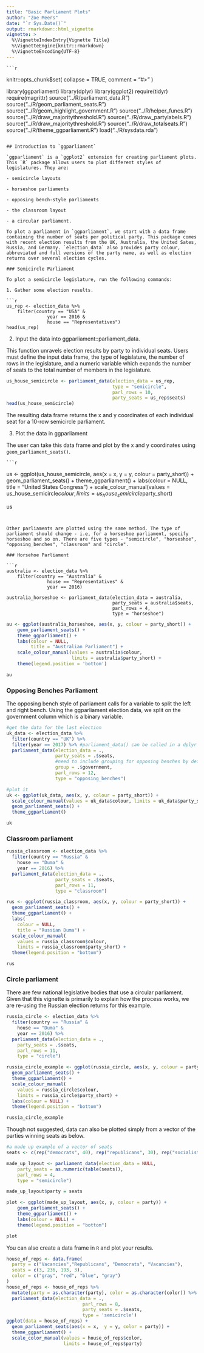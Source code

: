 ```yaml
---
title: "Basic Parliament Plots"
author: "Zoe Meers"
date: "`r Sys.Date()`"
output: rmarkdown::html_vignette
vignette: >
  %\VignetteIndexEntry{Vignette Title}
  %\VignetteEngine{knitr::rmarkdown}
  %\VignetteEncoding{UTF-8}
---
```

    
    ```r
knitr::opts_chunk$set(
    collapse = TRUE,
    comment = "#>"
)

library(ggparliament)
library(dplyr)
library(ggplot2)
require(tidyr)
require(magrittr)
source("../R/parliament_data.R")
source("../R/geom_parliament_seats.R")
source("../R/geom_highlight_government.R")
source("../R/helper_funcs.R")
source("../R/draw_majoritythreshold.R")
source("../R/draw_partylabels.R")
source("../R/draw_majoritythreshold.R")
source("../R/draw_totalseats.R")
source("../R/theme_ggparliament.R")
load("../R/sysdata.rda")
```

## Introduction to `ggparliament`

`ggparliament` is a `ggplot2` extension for creating parliament plots. This `R` package allows users to plot different styles of legislatures. They are:
    
- semicircle layouts 

- horseshoe parliaments

- opposing bench-style parliaments

- the classroom layout

- a circular parliament.

To plot a parliament in `ggparliament`, we start with a data frame containing the number of seats per political party. This package comes with recent election results from the UK, Australia, the United Sates, Russia, and Germany. `election_data` also provides party colour, abbreviated and full versions of the party name, as well as election returns over several election cycles.

### Semicircle Parliament

To plot a semicircle legislature, run the following commands:
    
1. Gather some election results.

```r
us_rep <- election_data %>%
    filter(country == "USA" &
               year == 2016 &
               house == "Representatives")
head(us_rep)
```

2. Input the data into ggparliament::parliament_data.

This function unravels election results by party to individual seats. Users must define the input data frame, the type of legislature, the number of rows in the legislature, and a numeric variable which expands the number of seats to the total number of members in the legislature.

```r
us_house_semicircle <- parliament_data(election_data = us_rep,
                                       type = "semicircle",
                                       parl_rows = 10,
                                       party_seats = us_rep$seats)
head(us_house_semicircle)
```

The resulting data frame returns the x and y coordinates of each individual seat for a 10-row semicircle parliament. 

3. Plot the data in ggparliament

The user can take this data frame and plot by the x and y coordinates using `geom_parliament_seats()`. 
    
    ```r
us <- ggplot(us_house_semicircle, aes(x = x, y = y, colour = party_short)) +
    geom_parliament_seats() + 
    theme_ggparliament() +
    labs(colour = NULL, 
         title = "United States Congress") +
    scale_colour_manual(values = us_house_semicircle$colour, 
                        limits = us_house_semicircle$party_short) 

us
```


Other parliaments are plotted using the same method. The type of parliament should change - i.e, for a horseshoe parliament, specify horseshoe and so on. There are five types - "semicircle", "horseshoe", "opposing_benches", "classroom" and "circle".

### Horsehoe Parliament

```r
australia <- election_data %>%
    filter(country == "Australia" &
               house == "Representatives" &
               year == 2016) 

australia_horseshoe <- parliament_data(election_data = australia,
                                       party_seats = australia$seats,
                                       parl_rows = 4,
                                       type = "horseshoe")
```

```r
au <- ggplot(australia_horseshoe, aes(x, y, colour = party_short)) +
    geom_parliament_seats() + 
    theme_ggparliament() +
    labs(colour = NULL, 
         title = "Australian Parliament") +
    scale_colour_manual(values = australia$colour, 
                        limits = australia$party_short) + 
    theme(legend.position = 'bottom')

au
```

### Opposing Benches Parliament

The opposing bench style of parliament calls for a variable to split the left and right bench. Using the ggparliament election data, we split on the government column which is a binary variable.


```r
#get the data for the last election
uk_data <- election_data %>%
  filter(country == "UK") %>%
  filter(year == 2017) %>% #parliament_data() can be called in a dplyr chain.
  parliament_data(election_data = ., 
                  party_seats = .$seats,
                  #need to include grouping for opposing benches by definition
                  group = .$government,
                  parl_rows = 12,
                  type = "opposing_benches")

#plot it
uk <- ggplot(uk_data, aes(x, y, colour = party_short)) +
  scale_colour_manual(values = uk_data$colour, limits = uk_data$party_short) +
  geom_parliament_seats() +
  theme_ggparliament()

uk

```

### Classroom parliament

```r
russia_classroom <- election_data %>%
  filter(country == "Russia" &
    house == "Duma" &
    year == 2016) %>% 
  parliament_data(election_data = .,
                  party_seats = .$seats,
                  parl_rows = 11,
                  type = "classroom")
```

```r
rus <- ggplot(russia_classroom, aes(x, y, colour = party_short)) +
  geom_parliament_seats() +
  theme_ggparliament() +
  labs(
    colour = NULL,
    title = "Russian Duma") +
  scale_colour_manual(
    values = russia_classroom$colour,
    limits = russia_classroom$party_short) +
  theme(legend.position = "bottom")

rus
```


### Circle parliament

There are few national legislative bodies that use a circular parliament. Given that this vignette is primarily to explain how the process works, we are re-using the Russian election returns for this example.

```r
russia_circle <- election_data %>%
  filter(country == "Russia" &
    house == "Duma" &
    year == 2016) %>% 
  parliament_data(election_data = .,
    party_seats = .$seats,
    parl_rows = 11,
    type = "circle")
```

```r
russia_circle_example <- ggplot(russia_circle, aes(x, y, colour = party_short)) +
  geom_parliament_seats() +
  theme_ggparliament() +
  scale_colour_manual(
    values = russia_circle$colour,
    limits = russia_circle$party_short) +
  labs(colour = NULL) +
  theme(legend.position = "bottom")

russia_circle_example
```

Though not suggested, data can also be plotted simply from a vector of the parties winning seats as below.

```r
#a made up example of a vector of seats
seats <- c(rep("democrats", 40), rep("republicans", 30), rep("socialists", 20), rep("nationalists", 10))

made_up_layout <- parliament_data(election_data = NULL,
    party_seats = as.numeric(table(seats)),
    parl_rows = 4,
    type = "semicircle")

made_up_layout$party = seats

plot <- ggplot(made_up_layout, aes(x, y, colour = party)) +
    geom_parliament_seats() +
    theme_ggparliament() +
    labs(colour = NULL) +
    theme(legend.position = "bottom")

plot
```

You can also create a data frame in `R` and plot your results.
```r
house_of_reps <- data.frame(
  party = c("Vacancies","Republicans", "Democrats", "Vacancies"),
  seats = c(3, 236, 193, 3),
  color = c("gray", "red", "blue", "gray")
) 
house_of_reps <- house_of_reps %>% 
  mutate(party = as.character(party), color = as.character(color)) %>%
  parliament_data(election_data = .,
                            parl_rows = 8,
                            party_seats = .$seats,
                            type = 'semicircle')
ggplot(data = house_of_reps) +
  geom_parliament_seats(aes(x = x,  y = y, color = party)) +
  theme_ggparliament() +
  scale_color_manual(values = house_of_reps$color, 
                     limits = house_of_reps$party)

```

